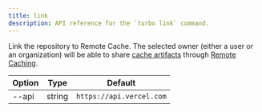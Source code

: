 ```yaml
---
title: link
description: API reference for the `turbo link` command.
---
```


Link the repository to Remote Cache. The selected owner (either a user or an organization) will be able to share [cache artifacts](/repo/docs/core-concepts/caching) through [Remote Caching](/repo/docs/core-concepts/remote-caching).

| Option | Type   | Default                  |
| ------ | ------ | ------------------------ |
| --api  | string | `https://api.vercel.com` |
